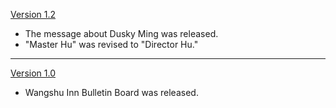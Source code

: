 {{Change History/Header}}
[[Version 1.2]]
*The message about Dusky Ming was released.
*"Master Hu" was revised to "Director Hu."
----
[[Version 1.0]]
*Wangshu Inn Bulletin Board was released.